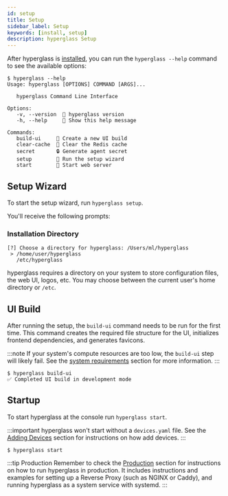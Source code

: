 ```yaml
---
id: setup
title: Setup
sidebar_label: Setup
keywords: [install, setup]
description: hyperglass Setup
---
```



After hyperglass is [installed](getting-started.mdx), you can run the `hyperglass --help` command to see the available options:

```shell-session
$ hyperglass --help
Usage: hyperglass [OPTIONS] COMMAND [ARGS]...

   hyperglass Command Line Interface

Options:
   -v, --version  🔢 hyperglass version
   -h, --help     🙏 Show this help message

Commands:
   build-ui     🦋 Create a new UI build
   clear-cache  🧼 Clear the Redis cache
   secret       🔒 Generate agent secret
   setup        🧰 Run the setup wizard
   start        🚀 Start web server
```

## Setup Wizard

To start the setup wizard, run `hyperglass setup`.

You'll receive the following prompts:

### Installation Directory

```shell-session
[?] Choose a directory for hyperglass: /Users/ml/hyperglass
 > /home/user/hyperglass
   /etc/hyperglass
```

hyperglass requires a directory on your system to store configuration files, the web UI, logos, etc. You may choose between the current user's home directory or `/etc`.

## UI Build

After running the setup, the `build-ui` command needs to be run for the first time. This command creates the required file structure for the UI, initializes frontend dependencies, and generates favicons.

:::note
If your system's compute resources are too low, the `build-ui` step will likely fail. See the [system requirements](production.mdx) section for more information.
:::

```shell-session
$ hyperglass build-ui
✅ Completed UI build in development mode
```

## Startup

To start hyperglass at the console run `hyperglass start`.

:::important
hyperglass won't start without a `devices.yaml` file. See the [Adding Devices](adding-devices.mdx) section for instructions on how add devices.
:::

```shell-session
$ hyperglass start
```

:::tip Production
Remember to check the [Production](production.mdx) section for instructions on how to run hyperglass in production. It includes instructions and examples for setting up a Reverse Proxy (such as NGINX or Caddy), and running hyperglass as a system service with systemd.
:::
